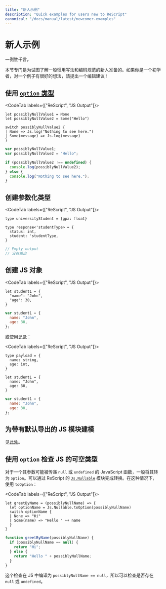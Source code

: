 ```yaml
---
title: "新人示例"
description: "Quick examples for users new to ReScript"
canonical: "/docs/manual/latest/newcomer-examples"
---
```


<!--# Newcomer Examples
-->
# 新人示例

<!-- TODO: this whole page needs a revamp -->

<!--
An example is worth a thousand words.
-->

一例胜千言。

<!--
This section is dedicated to newcomers trying to figure out general idioms & conventions. If you're a beginner who's got a good idea for an example, please suggest an edit!
-->

本节专门是为试图了解一般惯用写法和编码规范的新人准备的。如果你是一个初学者，对一个例子有很好的想法，请提出一个编辑建议！

<!--
## Use the [`option` type](null-undefined-option.md)
-->
## 使用 [`option` 类型](null-undefined-option.md)

<CodeTab labels={["ReScript", "JS Output"]}>

```res example
let possiblyNullValue1 = None
let possiblyNullValue2 = Some("Hello")

switch possiblyNullValue2 {
| None => Js.log("Nothing to see here.")
| Some(message) => Js.log(message)
}
```
```js
var possiblyNullValue1;
var possiblyNullValue2 = "Hello";

if (possiblyNullValue2 !== undefined) {
  console.log(possiblyNullValue2);
} else {
  console.log("Nothing to see here.");
}

```

</CodeTab>

<!--
## Create a Parametrized Type
-->
## 创建参数化类型

<CodeTab labels={["ReScript", "JS Output"]}>

```res example
type universityStudent = {gpa: float}

type response<'studentType> = {
  status: int,
  student: 'studentType,
}
```
```js
// Empty output
// 没有输出
```

</CodeTab>

<!--
## Creating a JS Object
-->
## 创建 JS 对象

<CodeTab labels={["ReScript", "JS Output"]}>

```res example
let student1 = {
  "name": "John",
  "age": 30,
}
```
```js
var student1 = {
  name: "John",
  age: 30,
};
```

</CodeTab>

<!--
Or using [record](record.md):
-->

或使用[记录](record.md)：

<CodeTab labels={["ReScript", "JS Output"]}>

```res example
type payload = {
  name: string,
  age: int,
}

let student1 = {
  name: "John",
  age: 30,
}
```
```js
var student1 = {
  name: "John",
  age: 30,
};
```

</CodeTab>

<!--
## Modeling a JS Module with Default Export
-->
## 为带有默认导出的 JS 模块建模

<!--
See [here](import-from-export-to-js.md#import-a-javascript-module-itself-es6-module-format).
-->

见[此处](import-from-export-to-js.md#import-a-javascript-module-itself-es6-module-format)。

<!--
## Checking for JS nullable types using the `option` type
-->
## 使用 `option` 检查 JS 的可空类型

<!--
For a function whose argument is passed a JavaScript value that's potentially `null` or `undefined`, it's idiomatic to convert it to an `option`. The conversion is done through the helper functions in ReScript's [`Js.Nullable`](api/js/nullable#t) module. In this case, `toOption`:
-->

对于一个其参数可能被传递 `null` 或 `undefined` 的 JavaScript 函数，一般将其转为 `option`。可以通过 ReScript 的 [`Js.Nullable`](api/js/nullable#t) 模块完成转换。在这种情况下，使用 `toOption`：

<CodeTab labels={["ReScript", "JS Output"]}>

```res example
let greetByName = (possiblyNullName) => {
  let optionName = Js.Nullable.toOption(possiblyNullName)
  switch optionName {
  | None => "Hi"
  | Some(name) => "Hello " ++ name
  }
}
```
```js
function greetByName(possiblyNullName) {
  if (possiblyNullName == null) {
    return "Hi";
  } else {
    return "Hello " + possiblyNullName;
  }
}
```

</CodeTab>

<!--
This check compiles to `possiblyNullName == null` in JS, so checks for the presence of `null` or `undefined`.
-->

这个检查在 JS 中编译为 `possiblyNullName == null`，所以可以检查是否存在 `null` 或 `undefined`。
